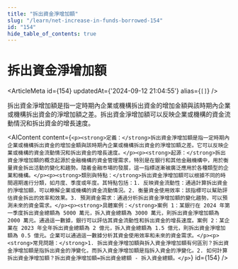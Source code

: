```yaml
---
title: "拆出資金淨增加額"
slug: "/learn/net-increase-in-funds-borrowed-154"
id: "154"
hide_table_of_contents: true
---
```



# 拆出資金淨增加額

<ArticleMeta id={154} updatedAt={'2024-09-12 21:04:55'} alias={`[]`} />
<div className='border-solid border-b border-t-0 my-4 border-[var(--ifm-color-gray-300)]' />

拆出資金淨增加額是指一定時期內企業或機構拆出資金的增加金額與該時期內企業或機構拆出資金的淨增加額之差。拆出資金淨增加額可以反映企業或機構的資金流動情況和拆出資金的增長速度。

<AIContent content={`<p><strong>定義：</strong>拆出資金淨增加額是指一定時期內企業或機構拆出資金的增加金額與該時期內企業或機構拆出資金的淨增加額之差。它可以反映企業或機構的資金流動情況和拆出資金的增長速度。</p><p><strong>起源：</strong>拆出資金淨增加額的概念起源於金融機構的資金管理需求，特別是在銀行和其他金融機構中，用於衡量資金拆出活動的變化和趨勢。隨着金融市場的發展，這一指標逐漸被廣泛應用於各種類型的企業和機構。</p><p><strong>類別與特點：</strong>拆出資金淨增加額可以根據不同的時間週期進行分類，如月度、季度或年度。其特點包括：1. 反映資金流動性：通過計算拆出資金的淨增加額，可以瞭解企業或機構的資金流動情況。2. 衡量資金使用效率：該指標可以幫助評估資金拆出的效率和效果。3. 預測資金需求：通過分析拆出資金淨增加額的變化趨勢，可以預測未來的資金需求。</p><p><strong>具體案例：</strong>案例 1：某銀行在 2024 年第一季度拆出資金總額為 5000 萬元，拆入資金總額為 3000 萬元，則拆出資金淨增加額為 2000 萬元。通過這一數據，銀行可以評估其資金流動性和拆出資金的增長速度。案例 2：某企業在 2023 年全年拆出資金總額為 2 億元，拆入資金總額為 1.5 億元，則拆出資金淨增加額為 0.5 億元。企業可以通過這一數據分析其資金使用效率和未來的資金需求。</p><p><strong>常見問題：</strong>1. 拆出資金淨增加額與拆入資金淨增加額有何區別？拆出資金淨增加額是指拆出資金的淨變化，而拆入資金淨增加額是指拆入資金的淨變化。2. 如何計算拆出資金淨增加額？拆出資金淨增加額=拆出資金總額 - 拆入資金總額。</p>`} id={154} />
